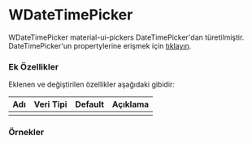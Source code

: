
# WDateTimePicker

WDateTimePicker material-ui-pickers DateTimePicker'dan türetilmiştir.
DateTimePicker'un propertylerine erişmek için [tıklayın](https://material-ui-pickers.firebaseapp.com/demo/datetimepicker).

### Ek Özellikler

Eklenen ve değiştirilen özellikler aşağıdaki gibidir:

| Adı                 | Veri Tipi                                                     | Default | Açıklama                                        |
|:--------------------|:--------------------------------------------------------------|:--------|:------------------------------------------------|
|                     |                                                               |         |                                                 |


### Örnekler

<WPlayground header="Temel Kullanım">
<WDateTimePicker label="Tarih-Saat"/>
</WPlayground><br/>